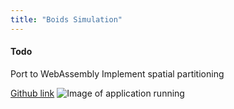 ```yaml
---
title: "Boids Simulation"
---
```



#### Todo

<Task>Port to WebAssembly</Task>
<Task checked={true}>Implement spatial partitioning</Task>

[Github link](https://github.com/James1404/rama-lang)
![Image of application running](../../public/projects/boids.png)

